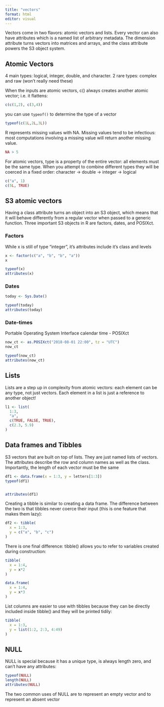 ```yaml
---
title: "vectors"
format: html
editor: visual
---
```


Vectors come in two flavors: atomic vectors and lists. Every vector can also have attributes which is a named list of arbitrary metadata. The dimension attribute turns vectors into matrices and arrays, and the class attribute powers the S3 object system.

## Atomic Vectors

4 main types: logical, integer, double, and character. 2 rare types: complex and raw (won't really need these)

When the inputs are atomic vectors, c() always creates another atomic vector; i.e. it flattens:

```r
c(c(1,2), c(3,4))
```

you can use `typeof()` to determine the type of a vector

```r
typeof(c(1L,2L,3L))
```

R represents missing values with NA. Missing values tend to be infectious: most computations involving a missing value will return another missing value.

```r
NA > 5
```

For atomic vectors, type is a property of the entire vector: all elements must be the same type. When you attempt to combine different types they will be coerced in a fixed order: character -\> double -\> integer -\> logical

```r
c("a", 1)
c(5L, TRUE)
```

## S3 atomic vectors

Having a class attribute turns an object into an S3 object, which means that it will behave differently from a regular vector when passed to a generic function. Three important S3 objects in R are factors, dates, and POSIXct.

### Factors

While x is still of type "integer", it's attributes include it's class and levels

```r
x <- factor(c("a", "b", "b", "a"))
x

typeof(x)
attributes(x)
```

### Dates

```r
today <- Sys.Date()

typeof(today)
attributes(today)
```

### Date-times

Portable Operating System Interface calendar time - POSIXct

```r
now_ct <- as.POSIXct("2018-08-01 22:00", tz = "UTC")
now_ct
```

```r
typeof(now_ct)
attributes(now_ct)
```

## Lists

Lists are a step up in complexity from atomic vectors: each element can be any type, not just vectors. Each element in a list is just a reference to another object!

```r
l1 <- list(
  1:3, 
  "a", 
  c(TRUE, FALSE, TRUE), 
  c(2.3, 5.9)
)
```

## Data frames and Tibbles

S3 vectors that are built on top of lists. They are just named lists of vectors. The attributes describe the row and column names as well as the class. Importantly, the length of each vector must be the same

```r
df1 <- data.frame(x = 1:3, y = letters[1:3])
typeof(df1)


attributes(df1)
```


Creating a tibble is similar to creating a data frame. The difference between the two is that tibbles never coerce their input (this is one feature that makes them lazy):

```r
df2 <- tibble(
  x = 1:3, 
  y = c("a", "b", "c")
)
```

There is one final difference: tibble() allows you to refer to variables created during construction:

```r
tibble(
  x = 1:4,
  y = x*2
)

data.frame(
  x = 1:4,
  y = x*3
)
```

List columns are easier to use with tibbles because they can be directly included inside tibble() and they will be printed tidily:

```r
tibble(
  x = 1:3,
  y = list(1:2, 2:3, 4:49)
)
```

## NULL

NULL is special because it has a unique type, is always length zero, and can’t have any attributes:

```r
typeof(NULL)
length(NULL)
attributes(NULL)
```


The two common uses of NULL are to represent an empty vector and to represent an absent vector
